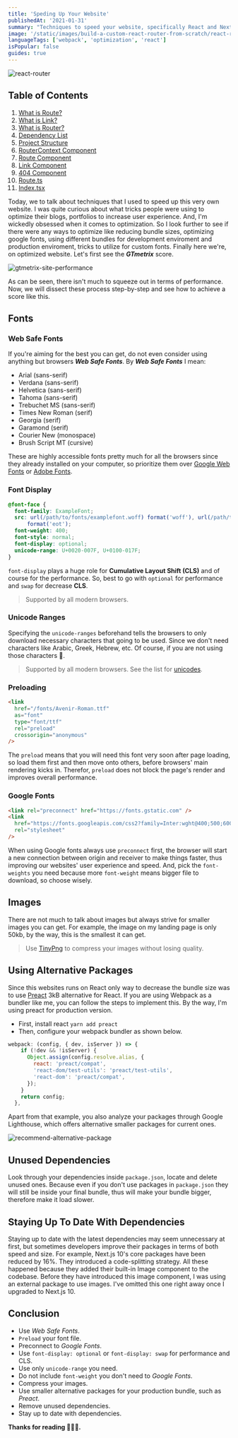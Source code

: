 ```yaml
---
title: 'Speding Up Your Website'
publishedAt: '2021-01-31'
summary: "Techniques to speed your website, specifically React and NextJs. We'll discuss things like bundles, fonts, unicode-ranges, webpack."
image: '/static/images/build-a-custom-react-router-from-scratch/react-router.png'
languageTags: ['webpack', 'optimization', 'react']
isPopular: false
guides: true
---
```


![react-router](/static/images/build-a-custom-react-router-from-scratch/react-router.png)

## Table of Contents

1.  [What is Route?](#route)
2.  [What is Link?](#link)
3.  [What is Router?](#router)
4.  [Dependency List](#dependencies)
5.  [Project Structure](#project-structure)
6.  [RouterContext Component](#routercontext-component)
7.  [Route Component](#route-component)
8.  [Link Component](#link-component)
9.  [404 Component](#404-component)
10. [Route.ts](#routets)
11. [Index.tsx](#indextsx)

Today, we to talk about techniques that I used to speed up this very own website. I was quite curious about what tricks people were using to optimize their
blogs, portfolios to increase user experience. And, I'm wickedly obsessed when it comes to optimization. So I look further to see if there were any ways to optimize like
reducing bundle sizes, optimizing google fonts, using different bundles for development enviroment and production enviroment, tricks to utilize for custom fonts.
Finally here we're, on optimized website. Let's first see the _**GTmetrix**_ score.

![gtmetrix-site-performance](/static/images/speeding-up-your-website/gtmetrix.png)

As can be seen, there isn't much to squeeze out in terms of performance. Now, we will dissect these process step-by-step and see how to achieve a score like this.

## Fonts

### Web Safe Fonts

If you're aiming for the best you can get, do not even consider using anything but browsers _**Web Safe Fonts**_. By _**Web Safe Fonts**_ I mean:

- Arial (sans-serif)
- Verdana (sans-serif)
- Helvetica (sans-serif)
- Tahoma (sans-serif)
- Trebuchet MS (sans-serif)
- Times New Roman (serif)
- Georgia (serif)
- Garamond (serif)
- Courier New (monospace)
- Brush Script MT (cursive)

These are highly accessible fonts pretty much for all the browsers since they already installed on your computer,
so prioritize them over [Google Web Fonts](https://fonts.google.com/) or [Adobe Fonts](https://fonts.adobe.com/).

### Font Display

```css
@font-face {
  font-family: ExampleFont;
  src: url(/path/to/fonts/examplefont.woff) format('woff'), url(/path/to/fonts/examplefont.eot)
      format('eot');
  font-weight: 400;
  font-style: normal;
  font-display: optional;
  unicode-range: U+0020-007F, U+0100-017F;
}
```

`font-display` plays a huge role for **Cumulative Layout Shift (CLS)** and of course for the performance. So, best to go with
`optional` for performance and `swap` for decrease **CLS**.

> Supported by all modern browsers.

### Unicode Ranges

Specifying the `unicode-ranges` beforehand tells the browsers to only download necessary characters that going to be used. Since we don't need characters
like Arabic, Greek, Hebrew, etc. Of course, if you are not using those characters 🙂.

> Supported by all modern browsers. See the list for [unicodes](https://jrgraphix.net/research/unicode_blocks.php).

### Preloading

```html
<link
  href="/fonts/Avenir-Roman.ttf"
  as="font"
  type="font/ttf"
  rel="preload"
  crossorigin="anonymous"
/>
```

The `preload` means that you will need this font very soon after page loading, so load them first and then move onto others, before browsers' main rendering
kicks in. Therefor, `preload` does not block the page's render and improves overall performance.

### Google Fonts

```html
<link rel="preconnect" href="https://fonts.gstatic.com" />
<link
  href="https://fonts.googleapis.com/css2?family=Inter:wght@400;500;600;700&display=swap"
  rel="stylesheet"
/>
```

When using Google fonts always use `preconnect` first, the browser will start a new connection between origin and receiver to make things faster,
thus improving our websites' user experience and speed. And, pick the `font-weights` you need because more `font-weight` means bigger file to download, so choose wisely.

## Images

There are not much to talk about images but always strive for smaller images you can get. For example, the image on my landing page is only 50kb, by the way, this is
the smallest it can get.

> Use [TinyPng](https://tinypng.com/) to compress your images without losing quality.

## Using Alternative Packages

Since this websites runs on React only way to decrease the bundle size was to use [Preact](https://preactjs.com/) 3kB alternative for React.
If you are using Webpack as a bundler like me, you can follow the steps to implement this. By the way, I'm using preact for production version.

- First, install react `yarn add preact`
- Then, configure your webpack bundler as shown below.

```javascript
webpack: (config, { dev, isServer }) => {
    if (!dev && !isServer) {
      Object.assign(config.resolve.alias, {
        react: 'preact/compat',
        'react-dom/test-utils': 'preact/test-utils',
        'react-dom': 'preact/compat',
      });
    }
    return config;
  },
```

Apart from that example, you also analyze your packages through Google Lighthouse, which offers alternative smaller packages for current ones.

![recommend-alternative-package](/static/images/speeding-up-your-website/alternative-package.jpg)

## Unused Dependencies

Look through your dependencies inside `package.json`, locate and delete unused ones. Because even if you don't use packages in `package.json` they will still
be inside your final bundle, thus will make your bundle bigger, therefore make it load slower.

## Staying Up To Date With Dependencies

Staying up to date with the latest dependencies may seem unnecessary at first, but sometimes developers improve their packages in terms of both speed and size. For example, Next.js 10's core packages have been reduced by 16%. They introduced a code-splitting strategy. All these happened because they added
their built-in Image component to the codebase. Before they have introduced this image component, I was using an external package to use images. I've omitted this one right away once I upgraded to Next.js 10.

## Conclusion

- Use _Web Safe Fonts_.
- `Preload` your font file.
- Preconnect to _Google Fonts_.
- Use `font-display: optional` or `font-display: swap` for performance and CLS.
- Use only `unicode-range` you need.
- Do not include `font-weight` you don't need to _Google Fonts_.
- Compress your images.
- Use smaller alternative packages for your production bundle, such as _Preact_.
- Remove unused dependencies.
- Stay up to date with dependencies.

**Thanks for reading 🥳🥳🥳.**
